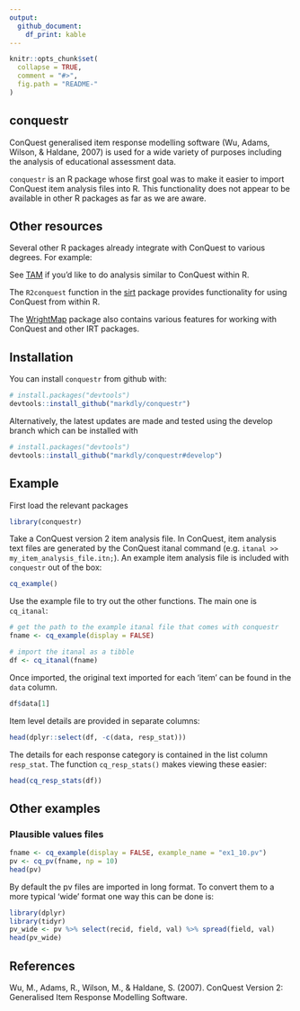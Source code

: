 ```yaml
---
output: 
  github_document:
    df_print: kable
---
```


<!-- README.md is generated from README.Rmd. Please edit that file -->

```r
knitr::opts_chunk$set(
  collapse = TRUE,
  comment = "#>",
  fig.path = "README-"
)
```

## conquestr

ConQuest generalised item response modelling software (Wu, Adams, Wilson, & Haldane, 2007) is used for a wide variety of purposes including the analysis of educational assessment data. 

`conquestr` is an R package whose first goal was to make it easier to import ConQuest item analysis files into R. This functionality does not appear to be available in other R packages as far as we are aware. 

## Other resources

Several other R packages already integrate with ConQuest to various degrees. For example:

See [TAM](https://CRAN.R-project.org/package=TAM) if you'd like to do analysis similar to ConQuest within R.

The `R2conquest` function in the [sirt](https://CRAN.R-project.org/package=sirt) package provides functionality for using ConQuest from within R.

The [WrightMap](https://CRAN.R-project.org/package=WrightMap) package also contains various features for working with ConQuest and other IRT packages.

## Installation

You can install `conquestr` from github with:

```r
# install.packages("devtools")
devtools::install_github("markdly/conquestr")
```

Alternatively, the latest updates are made and tested using the develop branch which can be installed with 

```r
# install.packages("devtools")
devtools::install_github("markdly/conquestr#develop")
```

## Example

First load the relevant packages

```r
library(conquestr)
```

Take a ConQuest version 2 item analysis file. In ConQuest, item analysis text files are generated by the ConQuest itanal command (e.g. `itanal >> my_item_analysis_file.itn;`). An example item analysis file is included with `conquestr` out of the box:

```r
cq_example()
```

Use the example file to try out the other functions. The main one is `cq_itanal`:

```r
# get the path to the example itanal file that comes with conquestr
fname <- cq_example(display = FALSE)

# import the itanal as a tibble
df <- cq_itanal(fname)
```

Once imported, the original text imported for each 'item' can be found in the `data` column.  


```r
df$data[1]
```

Item level details are provided in separate columns:

```r
head(dplyr::select(df, -c(data, resp_stat)))
```

The details for each response category is contained in the list column `resp_stat`. The function `cq_resp_stats()` makes viewing these easier:

```r
head(cq_resp_stats(df))
```

## Other examples

### Plausible values files

```r
fname <- cq_example(display = FALSE, example_name = "ex1_10.pv") 
pv <- cq_pv(fname, np = 10)  
head(pv)
```

By default the pv files are imported in long format. To convert them to a more typical 'wide' format one way this can be done is:

```r
library(dplyr)
library(tidyr)
pv_wide <- pv %>% select(recid, field, val) %>% spread(field, val)
head(pv_wide)
```


## References

Wu, M., Adams, R., Wilson, M., & Haldane, S. (2007). ConQuest Version 2: Generalised Item Response Modelling Software.
